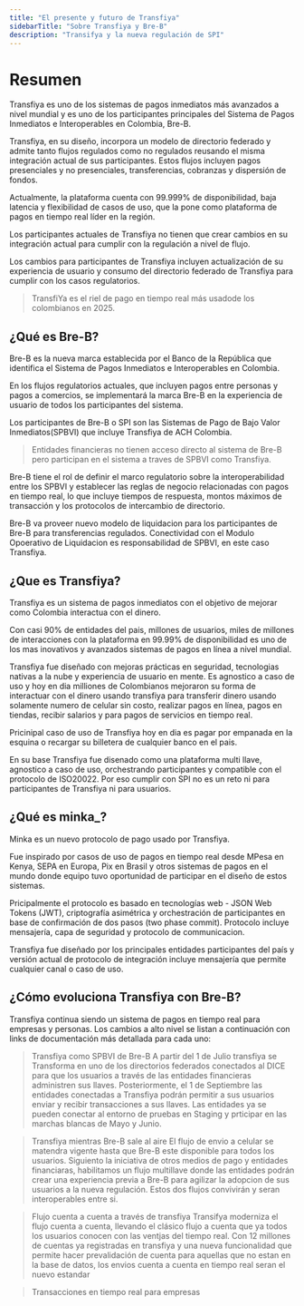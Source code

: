 ```yaml
---
title: "El presente y futuro de Transfiya"
sidebarTitle: "Sobre Transfiya y Bre-B"
description: "Transifya y la nueva regulación de SPI"
---
```


# Resumen

Transfiya es uno de los sistemas de pagos inmediatos más avanzados a nivel mundial y es uno de los participantes principales del Sistema de Pagos Inmediatos e Interoperables en Colombia, Bre-B.

Transfiya, en su diseño, incorpora un modelo de directorio federado y admite tanto flujos regulados como no regulados reusando el misma integración actual de sus participantes. Estos flujos incluyen pagos presenciales y no presenciales, transferencias, cobranzas y dispersión de fondos.

<Note>
    Actualmente, la plataforma cuenta con 99.999% de disponibilidad, baja latencia y flexibilidad de casos de uso, que la pone como plataforma de pagos en tiempo real líder en la región.
</Note>

Los participantes actuales de Transfiya no tienen que crear cambios en su integración actual para cumplir con la regulación a nivel de flujo.

Los cambios para participantes de Transfiya incluyen actualización de su experiencia de usuario y consumo del directorio federado de Transfiya para cumplir con los casos regulatorios.

>TransfiYa es el riel de pago en tiempo real más usadode los colombianos en 2025.

## ¿Qué es Bre-B?

Bre-B es la nueva marca establecida por el Banco de la República que identifica el Sistema de Pagos Inmediatos e Interoperables en Colombia.

En los flujos regulatorios actuales, que incluyen pagos entre personas y pagos a comercios, se implementará la marca Bre-B en la experiencia de usuario de todos los participantes del sistema.

Los participantes de Bre-B o SPI son las Sistemas de Pago de Bajo Valor Inmediatos(SPBVI) que incluye Transfiya de ACH Colombia.

> Entidades financieras no tienen acceso directo al sistema de Bre-B pero participan en el sistema a traves de SPBVI como Transfiya.

Bre-B tiene el rol de definir el marco regulatorio sobre la interoperabilidad entre los SPBVI y establecer las reglas de negocio relacionadas con pagos en tiempo real, lo que incluye tiempos de respuesta, montos máximos de transacción y los protocolos de intercambio de directorio.

Bre-B va proveer nuevo modelo de liquidacion para los participantes de Bre-B para transferencias regulados. Conectividad con el Modulo Opoerativo de Liquidacion es responsabilidad de SPBVI, en este caso Transfiya.


## ¿Que es Transfiya?

Transfiya es un sistema de pagos inmediatos con el objetivo de mejorar como Colombia interactua con el dinero.

Con casi 90% de entidades del pais, millones de usuarios, miles de millones de interacciones con la plataforma en 99.99% de disponibilidad es uno de los mas inovativos y avanzados sistemas de pagos en línea a nivel mundial.

Transfiya fue diseñado con mejoras prácticas en seguridad, tecnologias nativas a la nube y experiencia de usuario en mente. Es agnostico a caso de uso y hoy en dia milliones de Colombianos mejoraron su forma de interactuar con el dinero usando transfiya para transferir dinero usando solamente numero de celular sin costo, realizar pagos en línea, pagos en tiendas, recibir salarios y para pagos de servicios en tiempo real.

Pricinipal caso de uso de Transfiya hoy en dia es pagar por empanada en la esquina o recargar su billetera de cualquier banco en el pais.

En su base Transfiya fue disenado como una plataforma multi llave, agnostico a caso de uso, orchestrando participantes y compatible con el protocolo de ISO20022. Por eso cumplir con SPI no es un reto ni para participantes de Transfiya ni para usuarios.


## ¿Qué es minka_?

Minka es un nuevo protocolo de pago usado por Transfiya.

Fue inspirado por casos de uso de pagos en tiempo real desde MPesa en Kenya, SEPA en Europa, Pix en Brasil y otros sistemas de pagos en el mundo donde equipo tuvo oportunidad de participar en el diseño de estos sistemas.

Pricipalmente el protocolo es basado en tecnologías web - JSON Web Tokens (JWT), criptografía asimétrica y orchestración de participantes en base de confirmación de dos pasos (two phase commit). Protocolo incluye mensajería, capa de seguridad y protocolo de communicacion.

Transfiya fue diseñado por los principales entidades participantes del país y versión actual de protocolo de integración incluye mensajería que permite cualquier canal o caso de uso.

## ¿Cómo evoluciona Transfiya con Bre-B?

Transfiya continua siendo un sistema de pagos en tiempo real para empresas y personas. Los cambios a alto nivel se listan a continuación con links de documentación más detallada para cada uno:

> Transfiya como SPBVI de Bre-B
A partir del 1 de Julio transfiya se Transforma en uno de los directorios federados conectados al DICE para que los usuarios a través de las entidades financieras administren sus llaves. Posteriormente, el 1 de Septiembre las entidades conectadas a Transfiya podrán permitir a sus usuarios enviar y recibir transacciones a sus llaves. Las entidades ya se pueden conectar al entorno de pruebas en Staging y prticipar en las marchas blancas de Mayo y Junio.

> Transfiya mientras Bre-B sale al aire
El flujo de envio a celular se matendra vigente hasta que Bre-B este disponible para todos los usuarios. Siguiento la iniciativa de otros medios de pago y entidades financiaras, habilitamos un flujo multillave donde las entidades podrán crear una experiencia previa a Bre-B para agilizar la adopcion de sus usuarios a la nueva regulación. Estos dos flujos convivirán y seran interoperables entre si.

> Flujo cuenta a cuenta a través de transfiya
Transifya moderniza el flujo cuenta a cuenta, llevando el clásico flujo a cuenta que ya todos los usuarios conocen con las ventjas del tiempo real. Con 12 millones de cuentas ya registradas en transfiya y una nueva funcionalidad que permite hacer prevalidación de cuenta para aquellas que no estan en la base de datos, los envios cuenta a cuenta en tiempo real seran el nuevo estandar

> Transacciones en tiempo real para empresas
